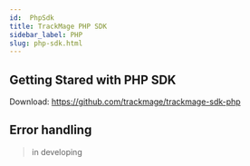 ```yaml
---
id:  PhpSdk
title: TrackMage PHP SDK
sidebar_label: PHP
slug: php-sdk.html
---
```


## Getting Stared with PHP SDK

Download: <https://github.com/trackmage/trackmage-sdk-php>

## Error handling

> in developing
